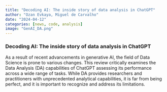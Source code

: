 ```yaml
---
title: "Decoding AI: The inside story of data analysis in ChatGPT"
author: "Ozan Evkaya, Miguel de Carvalho"
date: "2024-04-12"
categories: [news, code, analysis]
image: "GenAI_DA.png"
---
```


### Decoding AI: The inside story of data analysis in ChatGPT

As a result of recent advancements in generative AI, the field of Data Science is prone to various changes. This review critically examines the Data Analysis (DA) capabilities of ChatGPT assessing its performance across a wide range of tasks. While DA provides researchers and practitioners with unprecedented analytical capabilities, it is far from being perfect, and it is important to recognize and address its limitations.
